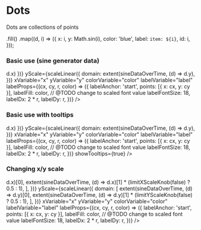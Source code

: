 

<Meta title="Components/Dots" component={Dots} />

# Dots

Dots are collections of points

  .fill()
  .map((d, i) => ({
    x: i,
    y: Math.sin(i),
    color: 'blue',
    label: `item: ${i}`,
    id: i,
  }));

### Basic use (sine generator data)

<Preview>
  <Story name="Basic use">
    <ChartFrame>
      <Dots
        data={sineDataOverTime}
        xScale={scaleTime({ domain: extent(sineDataOverTime, (d) => d.x) })}
        yScale={scaleLinear({
          domain: extent(sineDataOverTime, (d) => d.y),
        })}
        xVariable="x"
        yVariable="y"
        colorVariable="color"
        labelVariable="label"
        labelProps={(cx, cy, r, color) => ({
          labelAnchor: 'start',
          points: [{ x: cx, y: cy }],
          labelFill: color,
          // @TODO change to scaled font value
          labelFontSize: 18,
          labelDx: 2 * r,
          labelDy: r,
        })}
      />
    </ChartFrame>
  </Story>
</Preview>

### Basic use with tooltips

<Preview>
  <Story name="With tooltip">
    <ChartFrame>
      <Dots
        data={sineDataOverTime}
        xScale={scaleTime({ domain: extent(sineDataOverTime, (d) => d.x) })}
        yScale={scaleLinear({
          domain: extent(sineDataOverTime, (d) => d.y),
        })}
        xVariable="x"
        yVariable="y"
        colorVariable="color"
        labelVariable="label"
        labelProps={(cx, cy, r, color) => ({
          labelAnchor: 'start',
          points: [{ x: cx, y: cy }],
          labelFill: color,
          // @TODO change to scaled font value
          labelFontSize: 18,
          labelDx: 2 * r,
          labelDy: r,
        })}
        showTooltips={true}
      />
    </ChartFrame>
  </Story>
</Preview>

### Changing x/y scale

<Preview>
  <Story name="Changing x/y scale">
    <ChartFrame>
      <Dots
        data={sineDataOverTime}
        xScale={scaleTime({
          domain: [
            extent(sineDataOverTime, (d) => d.x)[0],
            extent(sineDataOverTime, (d) => d.x)[1] * (limitXScaleKnob(false) ? 0.5 : 1),
          ],
        })}
        yScale={scaleLinear({
          domain: [
            extent(sineDataOverTime, (d) => d.y)[0],
            extent(sineDataOverTime, (d) => d.y)[1] * (limitYScaleKnob(false) ? 0.5 : 1),
          ],
        })}
        xVariable="x"
        yVariable="y"
        colorVariable="color"
        labelVariable="label"
        labelProps={(cx, cy, r, color) => ({
          labelAnchor: 'start',
          points: [{ x: cx, y: cy }],
          labelFill: color,
          // @TODO change to scaled font value
          labelFontSize: 18,
          labelDx: 2 * r,
          labelDy: r,
        })}
      />
    </ChartFrame>
  </Story>
</Preview>
